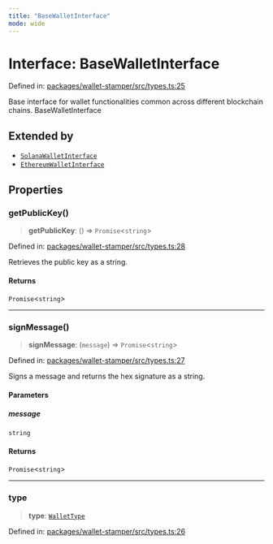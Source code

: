 ```yaml
---
title: "BaseWalletInterface"
mode: wide
---
```

  
# Interface: BaseWalletInterface

Defined in: [packages/wallet-stamper/src/types.ts:25](https://github.com/tkhq/sdk/blob/94193410cf3571aa019a0b9408107eeb43e39e16/packages/wallet-stamper/src/types.ts#L25)

Base interface for wallet functionalities common across different blockchain chains.
 BaseWalletInterface

## Extended by

- [`SolanaWalletInterface`](../SolanaWalletInterface/readme)
- [`EthereumWalletInterface`](../EthereumWalletInterface/readme)

## Properties

### getPublicKey()

> **getPublicKey**: () => `Promise`\<`string`\>

Defined in: [packages/wallet-stamper/src/types.ts:28](https://github.com/tkhq/sdk/blob/94193410cf3571aa019a0b9408107eeb43e39e16/packages/wallet-stamper/src/types.ts#L28)

Retrieves the public key as a string.

#### Returns

`Promise`\<`string`\>

***

### signMessage()

> **signMessage**: (`message`) => `Promise`\<`string`\>

Defined in: [packages/wallet-stamper/src/types.ts:27](https://github.com/tkhq/sdk/blob/94193410cf3571aa019a0b9408107eeb43e39e16/packages/wallet-stamper/src/types.ts#L27)

Signs a message and returns the hex signature as a string.

#### Parameters

##### message

`string`

#### Returns

`Promise`\<`string`\>

***

### type

> **type**: [`WalletType`](../WalletType/readme)

Defined in: [packages/wallet-stamper/src/types.ts:26](https://github.com/tkhq/sdk/blob/94193410cf3571aa019a0b9408107eeb43e39e16/packages/wallet-stamper/src/types.ts#L26)

